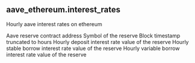 ## aave_ethereum.interest_rates 
Hourly aave interest rates on ethereum

<ParamField path="reserve">
Aave reserve contract address
</ParamField>
<ParamField path="symbol">
Symbol of the reserve
</ParamField>
<ParamField path="hour">
Block timestamp truncated to hours
</ParamField>
<ParamField path="deposit_apy">
Hourly deposit interest rate value of the reserve
</ParamField>
<ParamField path="stable_borrow_apy">
Hourly stable borrow interest rate value of the reserve
</ParamField>
<ParamField path="variable_borrow_apy">
Hourly variable borrow interest rate value of the reserve
</ParamField>
